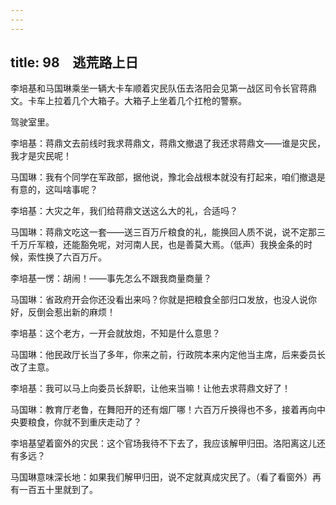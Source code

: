 ```yaml
---
---
---
```

title: 98　逃荒路上日
---




李培基和马国琳乘坐一辆大卡车顺着灾民队伍去洛阳会见第一战区司令长官蒋鼎文。卡车上拉着几个大箱子。大箱子上坐着几个扛枪的警察。

驾驶室里。

李培基：蒋鼎文去前线时我求蒋鼎文，蒋鼎文撤退了我还求蒋鼎文——谁是灾民，我才是灾民呢！

马国琳：我有个同学在军政部，据他说，豫北会战根本就没有打起来，咱们撤退是有意的，这叫啥事呢？

李培基：大灾之年，我们给蒋鼎文送这么大的礼，合适吗？

马国琳：蒋鼎文吃这一套——送三百万斤粮食的礼，能换回人质不说，说不定那三千万斤军粮，还能豁免呢，对河南人民，也是善莫大焉。（低声）我换金条的时候，索性换了六百万斤。

李培基一愣：胡闹！——事先怎么不跟我商量商量？

马国琳：省政府开会你还没看出来吗？你就是把粮食全部归口发放，也没人说你好，反倒会惹出新的麻烦！

李培基：这个老方，一开会就放炮，不知是什么意思？

马国琳：他民政厅长当了多年，你来之前，行政院本来内定他当主席，后来委员长改了主意。

李培基：我可以马上向委员长辞职，让他来当嘛！让他去求蒋鼎文好了！

马国琳：教育厅老鲁，在舞阳开的还有烟厂哪！六百万斤换得也不多，接着再向中央要粮食，你就不到重庆走动了？

李培基望着窗外的灾民：这个官场我待不下去了，我应该解甲归田。洛阳离这儿还有多远？

马国琳意味深长地：如果我们解甲归田，说不定就真成灾民了。（看了看窗外）再有一百五十里就到了。